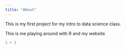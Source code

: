 ```yaml
---
title: "About"
---
```


This is my first project for my intro to data science class.

This is me playing around with R and my website

```r
1 + 1
```
